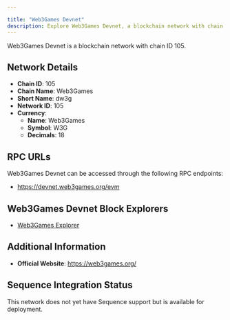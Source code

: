 ```yaml
---

title: "Web3Games Devnet"
description: Explore Web3Games Devnet, a blockchain network with chain ID 105. Learn about its native currency, Web3Games, and how to interact with the network.
---
```




Web3Games Devnet is a blockchain network with chain ID 105.

## Network Details

- **Chain ID**: 105
- **Chain Name**: Web3Games
- **Short Name**: dw3g
- **Network ID**: 105
- **Currency**: 
  - **Name**: Web3Games
  - **Symbol**: W3G
  - **Decimals**: 18

## RPC URLs

Web3Games Devnet can be accessed through the following RPC endpoints:

- https://devnet.web3games.org/evm

## Web3Games Devnet Block Explorers

- [Web3Games Explorer](https://explorer-devnet.web3games.org)

## Additional Information

- **Official Website**: https://web3games.org/

## Sequence Integration Status

This network does not yet have Sequence support but is available for deployment.
